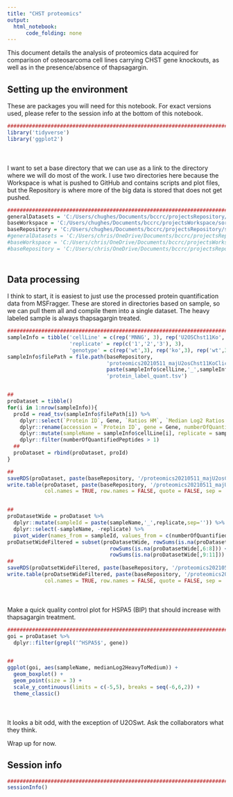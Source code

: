 ```yaml
---
title: "CHST proteomics"
output:
  html_notebook:
      code_folding: none
---
```


This document details the analysis of proteomics data acquired for comparison of osteosarcoma cell lines carrying CHST gene knockouts, as well as in the presence/absence of thapsagargin. 

## Setting up the environment

These are packages you will need for this notebook. For exact versions used, please refer to the session info at the bottom of this notebook.

```r
##########################################################################################
library('tidyverse')
library('ggplot2')
```

<div style="margin-bottom:50px;"></div>

I want to set a base directory that we can use as a link to the directory where we will do most of the work. I use two directories here because the Workspace is what is pushed to GitHub and contains scripts and plot files, but the Repository is where more of the big data is stored that does not get pushed.

```r
##########################################################################################
generalDatasets = 'C:/Users/chughes/Documents/bccrc/projectsRepository/generalDatasets'
baseWorkspace = 'C:/Users/chughes/Documents/bccrc/projectsWorkspace/sorensenLab/relatedToOthers'
baseRepository = 'C:/Users/chughes/Documents/bccrc/projectsRepository/sorensenLab/relatedToOthers'
#generalDatasets = 'C:/Users/chris/OneDrive/Documents/bccrc/projectsRepository/generalDatasets'
#baseWorkspace = 'C:/Users/chris/OneDrive/Documents/bccrc/projectsWorkspace/sorensenLab/relatedToYbx1'
#baseRepository = 'C:/Users/chris/OneDrive/Documents/bccrc/projectsRepository/sorensenLab/relatedToYbx1'
```

<div style="margin-bottom:50px;"></div>

## Data processing

I think to start, it is easiest to just use the processed protein quantification data from MSFragger. These are stored in directories based on sample, so we can pull them all and compile them into a single dataset. The heavy labeled sample is always thapsagargin treated.

```r
##########################################################################################
sampleInfo = tibble('cellLine' = c(rep('MNNG', 3), rep('U2OSChst11Ko', 3), rep('U2OSwt', 3)),
                    'replicate' = rep(c('1','2','3'), 3),
                    'genotype' = c(rep('wt',3), rep('ko',3), rep('wt',3)))
sampleInfo$filePath = file.path(baseRepository,
                                'proteomics20210511_majU2osChst11KoClickSilac',
                                paste(sampleInfo$cellLine,'_',sampleInfo$replicate,sep = ''),
                                'protein_label_quant.tsv')


##
proDataset = tibble()
for(i in 1:nrow(sampleInfo)){
  proId = read_tsv(sampleInfo$filePath[i]) %>%
    dplyr::select(`Protein ID`, Gene, `Ratios HM`, `Median Log2 Ratios HM`) %>%
    dplyr::rename(accession = `Protein ID`, gene = Gene, numberOfQuantifiedPeptides = `Ratios HM`, medianLog2HeavyToMedium = `Median Log2 Ratios HM`) %>%
    dplyr::mutate(sampleName = sampleInfo$cellLine[i], replicate = sampleInfo$replicate[i]) %>%
    dplyr::filter(numberOfQuantifiedPeptides > 1)
  ##
  proDataset = rbind(proDataset, proId)
}

##
saveRDS(proDataset, paste(baseRepository, '/proteomics20210511_majU2osChst11KoClickSilac/dataset_allSamplesQuantifiedProteins.rds', sep = ''))
write.table(proDataset, paste(baseRepository, '/proteomics20210511_majU2osChst11KoClickSilac/dataset_allSamplesQuantifiedProteins.tsv', sep = ''),
            col.names = TRUE, row.names = FALSE, quote = FALSE, sep = '\t')


##
proDatasetWide = proDataset %>%
  dplyr::mutate(sampleId = paste(sampleName,'_',replicate,sep='')) %>%
  dplyr::select(-sampleName, -replicate) %>%
  pivot_wider(names_from = sampleId, values_from = c(numberOfQuantifiedPeptides, medianLog2HeavyToMedium))
proDatsetWideFiltered = subset(proDatasetWide, rowSums(is.na(proDatasetWide[,3:5])) < 2 |
                                 rowSums(is.na(proDatasetWide[,6:8])) < 2 |
                                 rowSums(is.na(proDatasetWide[,9:11])) < 2)
##
saveRDS(proDatsetWideFiltered, paste(baseRepository, '/proteomics20210511_majU2osChst11KoClickSilac/dataset_allSamplesQuantifiedProteinsWide.rds', sep = ''))
write.table(proDatsetWideFiltered, paste(baseRepository, '/proteomics20210511_majU2osChst11KoClickSilac/dataset_allSamplesQuantifiedProteinsWide.tsv', sep = ''),
            col.names = TRUE, row.names = FALSE, quote = FALSE, sep = '\t')
```

<div style="margin-bottom:50px;"></div>

Make a quick quality control plot for HSPA5 (BIP) that should increase with thapsagargin treatment. 

```r
##########################################################################################
goi = proDataset %>%
  dplyr::filter(grepl('^HSPA5$', gene))


##
ggplot(goi, aes(sampleName, medianLog2HeavyToMedium)) +
  geom_boxplot() +
  geom_point(size = 3) +
  scale_y_continuous(limits = c(-5,5), breaks = seq(-6,6,2)) +
  theme_classic()
```

<div style="margin-bottom:50px;"></div>

It looks a bit odd, with the exception of U2OSwt. Ask the collaborators what they think.

Wrap up for now. 

## Session info

```r
##########################################################################################
sessionInfo()
```




